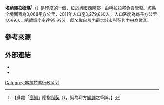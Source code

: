 '''埃納庫拉姆縣'''<ref name="min-tour">{{cite web|url=https://www.incredibleindia.org/content/incredible-india-v2/zh/destinations/kochi/listicles/heritage-sites-in-kochi.html|title=高知古迹|work={{link-en|不可思议的印度|Incredible India|}}|publisher={{link-en|印度國家旅遊部|Ministry of Tourism (India)|}}|language=zh-hans|accessdate=2020年5月18日|archive-date=2021年5月18日|archive-url=https://web.archive.org/web/20210518123007/https://www.incredibleindia.org/content/incredible-india-v2/zh/destinations/kochi/listicles/heritage-sites-in-kochi.html|dead-url=no}}【此處「[[高知|高知]]」應指[[科契|科契]]（{{lang|en|Kochi}}），疑為印方[[編譯|編譯]]之筆誤。】</ref>（{{lang-en|Ernakulam District}}）是[[印度|印度]]的一個{{link-en|印度各縣列表|List of districts of India|縣}}，位於該國西南部，由[[喀拉拉邦|喀拉拉邦]]負責管轄。該縣全境面積為3,068平方公里，2011年人口達3,279,860人，人口密度為每平方公里1,069人，總體[[識字|識字]]率達95.68%。縣名取自[[印度的邦和中央直轄區|邦]]內最大城市[[科契|科契]]的{{link-en|埃納庫拉姆|Ernakulam|}}[[中央商業區|中央商業區]]。

==參考來源==
{{reflist}}

==外部連結==
*{{Official website|http://ernakulam.nic.in}}
*{{URL|http://www.onefivenine.com/india/villag/Ernakulam|List Of Blocks in Ernakulam}}

{{Kerala}}
{{India-geo-stub}}
[[Category:喀拉拉邦行政区划|Category:喀拉拉邦行政区划]]